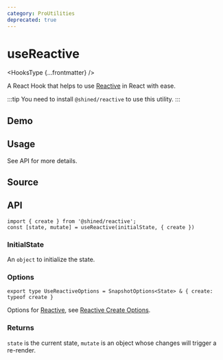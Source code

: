 ```yaml
---
category: ProUtilities
deprecated: true
---
```


# useReactive


<HooksType {...frontmatter} />

<Deprecated version="1.4.0" />

A React Hook that helps to use [Reactive](https://sheinsight.github.io/reactive) in React with ease.

:::tip
You need to install `@shined/reactive` to use this utility.
:::

## Demo


<App />

## Usage

See API for more details.

## Source


<Source />

## API

```tsx
import { create } from '@shined/reactive';
const [state, mutate] = useReactive(initialState, { create })
```

### InitialState

An `object` to initialize the state.

### Options

```tsx
export type UseReactiveOptions = SnapshotOptions<State> & { create: typeof create }
```

Options for [Reactive](https://sheinsight.github.io/reactive), see [Reactive Create Options](https://sheinsight.github.io/reactive/reference/root-api.html#create).

### Returns

`state` is the current state, `mutate` is an object whose changes will trigger a re-render.
